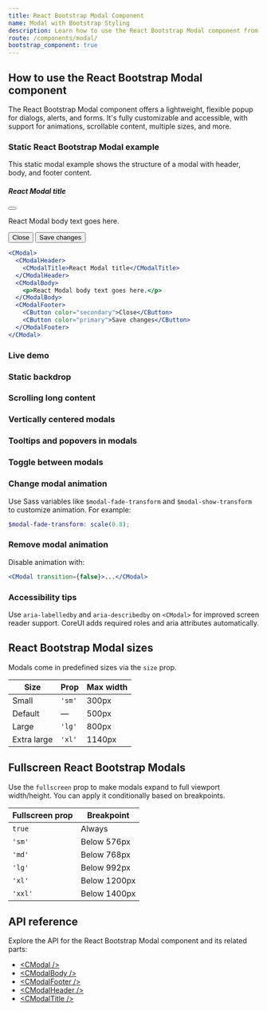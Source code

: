 ```yaml
---
title: React Bootstrap Modal Component
name: Modal with Bootstrap Styling
description: Learn how to use the React Bootstrap Modal component from CoreUI to create accessible, responsive dialogs, confirmations, and popups using Bootstrap-styled modals.
route: /components/modal/
bootstrap_component: true
---
```


## How to use the React Bootstrap Modal component

The React Bootstrap Modal component offers a lightweight, flexible popup for dialogs, alerts, and forms. It's fully customizable and accessible, with support for animations, scrollable content, multiple sizes, and more.

### Static React Bootstrap Modal example

This static modal example shows the structure of a modal with header, body, and footer content.

<Example>
  <div className="modal position-static d-block" tabIndex="-1">
    <div className="modal-dialog">
      <div className="modal-content">
        <div className="modal-header">
          <h5 className="modal-title">React Modal title</h5>
          <button type="button" className="btn-close" aria-label="Close"></button>
        </div>
        <div className="modal-body">
          <p>React Modal body text goes here.</p>
        </div>
        <div className="modal-footer">
          <button type="button" className="btn btn-secondary">Close</button>
          <button type="button" className="btn btn-primary">Save changes</button>
        </div>
      </div>
    </div>
  </div>
</Example>

```jsx
<CModal>
  <CModalHeader>
    <CModalTitle>React Modal title</CModalTitle>
  </CModalHeader>
  <CModalBody>
    <p>React Modal body text goes here.</p>
  </CModalBody>
  <CModalFooter>
    <CButton color="secondary">Close</CButton>
    <CButton color="primary">Save changes</CButton>
  </CModalFooter>
</CModal>
```

### Live demo

<ExampleSnippet className="theme-bootstrap" component="ModalLiveDemoExample" componentName="React Bootstrap Modal" />

### Static backdrop

<ExampleSnippet className="theme-bootstrap" component="ModalStaticBackdropExample" componentName="React Bootstrap Modal" />

### Scrolling long content

<ExampleSnippet className="theme-bootstrap" component="ModalScrollingLongContentExample" componentName="React Bootstrap Modal" />

<ExampleSnippet className="theme-bootstrap" component="ModalScrollingLongContent2Example" componentName="React Bootstrap Modal" />

### Vertically centered modals

<ExampleSnippet className="theme-bootstrap" component="ModalVerticallyCenteredExample" componentName="React Bootstrap Modal" />
<ExampleSnippet className="theme-bootstrap" component="ModalVerticallyCenteredScrollableExample" componentName="React Bootstrap Modal" />

### Tooltips and popovers in modals

<ExampleSnippet className="theme-bootstrap" component="ModalTooltipsAndPopoversExample" componentName="React Bootstrap Modal" />

### Toggle between modals

<ExampleSnippet className="theme-bootstrap" component="ModalToggleBetweenModalsExample" componentName="React Bootstrap Modal" />

### Change modal animation

Use Sass variables like `$modal-fade-transform` and `$modal-show-transform` to customize animation. For example:

```scss
$modal-fade-transform: scale(0.8);
```

### Remove modal animation

Disable animation with:

```jsx
<CModal transition={false}>...</CModal>
```

### Accessibility tips

Use `aria-labelledby` and `aria-describedby` on `<CModal>` for improved screen reader support. CoreUI adds required roles and aria attributes automatically.

## React Bootstrap Modal sizes

Modals come in predefined sizes via the `size` prop.

| Size        | Prop     | Max width |
|-------------|----------|-----------|
| Small       | `'sm'`   | 300px     |
| Default     | —        | 500px     |
| Large       | `'lg'`   | 800px     |
| Extra large | `'xl'`   | 1140px    |

<ExampleSnippet className="theme-bootstrap" component="ModalOptionalSizesExample" componentName="React Bootstrap Modal" />

## Fullscreen React Bootstrap Modals

Use the `fullscreen` prop to make modals expand to full viewport width/height. You can apply it conditionally based on breakpoints.

| Fullscreen prop | Breakpoint         |
|------------------|--------------------|
| `true`           | Always             |
| `'sm'`           | Below 576px        |
| `'md'`           | Below 768px        |
| `'lg'`           | Below 992px        |
| `'xl'`           | Below 1200px       |
| `'xxl'`          | Below 1400px       |

<ExampleSnippet className="theme-bootstrap" component="ModalFullscreenExample" componentName="React Bootstrap Modal" />

## API reference

Explore the API for the React Bootstrap Modal component and its related parts:

- [&lt;CModal /&gt;](./api/#cmodal)
- [&lt;CModalBody /&gt;](./api/#cmodalbody)
- [&lt;CModalFooter /&gt;](./api/#cmodalfooter)
- [&lt;CModalHeader /&gt;](./api/#cmodalheader)
- [&lt;CModalTitle /&gt;](./api/#cmodaltitle)